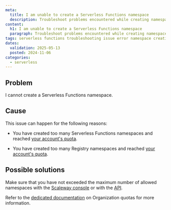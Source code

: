 ```yaml
---
meta:
  title: I am unable to create a Serverless Functions namespace
  description: Troubleshoot problems encountered while creating namespaces for Scaleway Serverless Functions.
content:
  h1: I am unable to create a Serverless Functions namespace
  paragraph: Troubleshoot problems encountered while creating namespaces for Scaleway Serverless Functions.
tags: serverless functions troubleshooting issue error namespace creation unable
dates:
  validation: 2025-05-13
  posted: 2024-11-06
categories:
  - serverless
---
```


## Problem

I cannot create a Serverless Functions namespace.

## Cause

This issue can happen for the following reasons:

- You have created too many Serverless Functions namespaces and reached [your account's quota](/organizations-and-projects/additional-content/organization-quotas/#serverless-functions).

- You have created too many Registry namespaces and reached [your account's quota](/organizations-and-projects/additional-content/organization-quotas/#container-registry).

## Possible solutions

Make sure that you have not exceeded the maximum number of allowed namespaces with the [Scaleway console](https://console.scaleway.com/) or with the [API](https://www.scaleway.com/en/developers/api/serverless-functions/#path-namespaces-list-all-your-namespaces).

Refer to the [dedicated documentation](/organizations-and-projects/additional-content/organization-quotas/) on Organization quotas for more information.